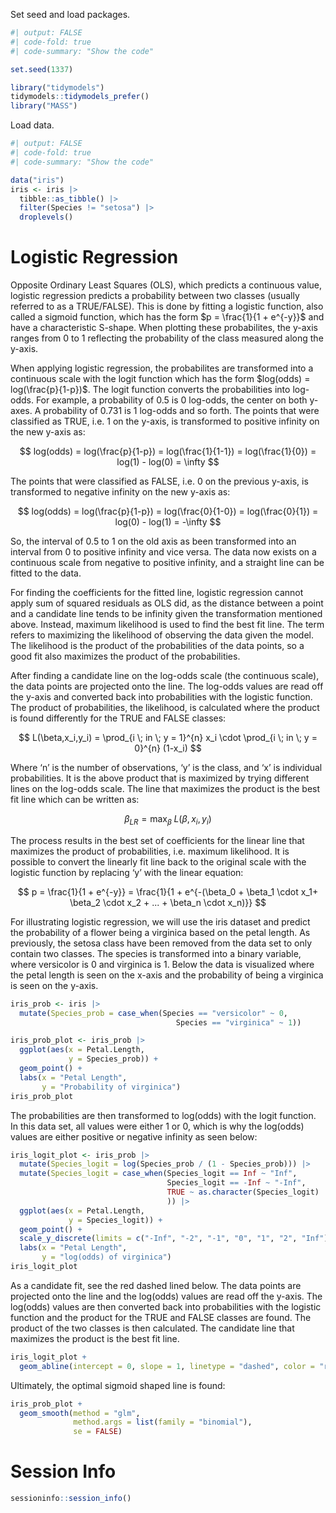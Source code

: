 Set seed and load packages.
```r
#| output: FALSE
#| code-fold: true
#| code-summary: "Show the code"

set.seed(1337)

library("tidymodels")
tidymodels::tidymodels_prefer()
library("MASS")
```

Load data.
```r
#| output: FALSE
#| code-fold: true
#| code-summary: "Show the code"

data("iris")
iris <- iris |>
  tibble::as_tibble() |> 
  filter(Species != "setosa") |> 
  droplevels()
```


# Logistic Regression
Opposite Ordinary Least Squares (OLS), which predicts a continuous value, logistic regression predicts a probability between two classes (usually referred to as a TRUE/FALSE). This is done by fitting a logistic function, also called a sigmoid function, which has the form $p = \frac{1}{1 + e^{-y}}$ and have a characteristic S-shape. When plotting these probabilites, the y-axis ranges from 0 to 1 reflecting the probability of the class measured along the y-axis.

When applying logistic regression, the probabilites are transformed into a continuous scale with the logit function which has the form $log(odds) = log(\frac{p}{1-p})$. The logit function converts the probabilities into log-odds. For example, a probability of 0.5 is 0 log-odds, the center on both y-axes. A probability of 0.731 is 1 log-odds and so forth. The points that were classified as TRUE, i.e. 1 on the y-axis, is transformed to positive infinity on the new y-axis as:

$$
log(odds) = log(\frac{p}{1-p}) = log(\frac{1}{1-1}) = log(\frac{1}{0}) = log(1) - log(0) = \infty
$$

The points that were classified as FALSE, i.e. 0 on the previous y-axis, is transformed to negative infinity on the new y-axis as:

$$
log(odds) = log(\frac{p}{1-p}) = log(\frac{0}{1-0}) = log(\frac{0}{1}) = log(0) - log(1) = -\infty
$$

So, the interval of 0.5 to 1 on the old axis as been transformed into an interval from 0 to positive infinity and vice versa. The data now exists on a continuous scale from negative to positive infinity, and a straight line can be fitted to the data.

For finding the coefficients for the fitted line, logistic regression cannot apply sum of squared residuals as OLS did, as the distance between a point and a candidate line tends to be infinity given the transformation mentioned above. Instead, maximum likelihood is used to find the best fit line. The term refers to maximizing the likelihood of observing the data given the model. The likelihood is the product of the probabilities of the data points, so a good fit also maximizes the product of the probabilities.

After finding a candidate line on the log-odds scale (the continuous scale), the data points are projected onto the line. The log-odds values are read off the y-axis and converted back into probabilities with the logistic function. The product of probabilities, the likelihood, is calculated where the product is found differently for the TRUE and FALSE classes:

$$
L(\beta,x_i,y_i) = \prod_{i \; in \; y = 1}^{n} x_i \cdot \prod_{i \; in \; y = 0}^{n} (1-x_i)
$$

Where 'n' is the number of observations, 'y' is the class, and 'x' is individual probabilities. It is the above product that is maximized by trying different lines on the log-odds scale. The line that maximizes the product is the best fit line which can be written as:

$$
\beta_{LR} = \max_{\beta} \; L(\beta,x_i,y_i)
$$

The process results in the best set of coefficients for the linear line that maximizes the product of probabilities, i.e. maximum likelihood. It is possible to convert the linearly fit line back to the original scale with the logistic function by replacing 'y' with the linear equation:

$$
p = \frac{1}{1 + e^{-y}} = \frac{1}{1 + e^{-(\beta_0 + \beta_1 \cdot x_1+ \beta_2 \cdot x_2 + ... + \beta_n \cdot x_n)}}
$$

For illustrating logistic regression, we will use the iris dataset and predict the probability of a flower being a virginica based on the petal length. As previously, the setosa class have been removed from the data set to only contain two classes. The species is transformed into a binary variable, where versicolor is 0 and virginica is 1. Below the data is visualized where the petal length is seen on the x-axis and the probability of being a virginica is seen on the y-axis.

```r
iris_prob <- iris |>
  mutate(Species_prob = case_when(Species == "versicolor" ~ 0,
                                     Species == "virginica" ~ 1))

iris_prob_plot <- iris_prob |>
  ggplot(aes(x = Petal.Length,
             y = Species_prob)) +
  geom_point() +
  labs(x = "Petal Length",
       y = "Probability of virginica")
iris_prob_plot
```

The probabilities are then transformed to log(odds) with the logit function. In this data set, all values were either 1 or 0, which is why the log(odds) values are either positive or negative infinity as seen below:
```r
iris_logit_plot <- iris_prob |> 
  mutate(Species_logit = log(Species_prob / (1 - Species_prob))) |> 
  mutate(Species_logit = case_when(Species_logit == Inf ~ "Inf",
                                   Species_logit == -Inf ~ "-Inf",
                                   TRUE ~ as.character(Species_logit)
                                   )) |>
  ggplot(aes(x = Petal.Length,
             y = Species_logit)) +
  geom_point() +
  scale_y_discrete(limits = c("-Inf", "-2", "-1", "0", "1", "2", "Inf")) +
  labs(x = "Petal Length",
       y = "log(odds) of virginica")
iris_logit_plot
```

As a candidate fit, see the red dashed lined below. The data points are projected onto the line and the log(odds) values are read off the y-axis. The log(odds) values are then converted back into probabilities with the logistic function and the product for the TRUE and FALSE classes are found. The product of the two classes is then calculated. The candidate line that maximizes the product is the best fit line.

```r
iris_logit_plot +
  geom_abline(intercept = 0, slope = 1, linetype = "dashed", color = "red")
```

Ultimately, the optimal sigmoid shaped line is found:

```r
iris_prob_plot +
  geom_smooth(method = "glm",
              method.args = list(family = "binomial"),
              se = FALSE)
```

# Session Info

```r
sessioninfo::session_info()
```